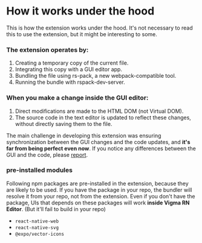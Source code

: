 # How it works under the hood

This is how the extension works under the hood. It's not necessary to read this to use the extension, but it might be interesting to some.

### The extension operates by:

1. Creating a temporary copy of the current file.
2. Integrating this copy with a GUI editor app.
3. Bundling the file using rs-pack, a new webpack-compatible tool.
4. Running the bundle with rspack-dev-server.

### When you make a change inside the GUI editor:

1. Direct modifications are made to the HTML DOM (not Virtual DOM).
2. The source code in the text editor is updated to reflect these changes, without directly saving them to the file.

The main challenge in developing this extension was ensuring synchronization between the GUI changes and the code updates, and **it's far from being perfect even now**.
If you notice any differences between the GUI and the code, please [report](https://github.com/aliveornot/vigma-doc/issues/new).

### pre-installed modules

Following npm packages are pre-installed in the extension, because they are likely to be used. If you have the package in your repo, the bundler will resolve it from your repo, not from the extension. Even if you don't have the package, UIs that depends on these packages will work **inside Vigma RN Editor**. (But it'll fail to build in your repo)

- `react-native-web`
- `react-native-svg`
- `@expo/vector-icons`
